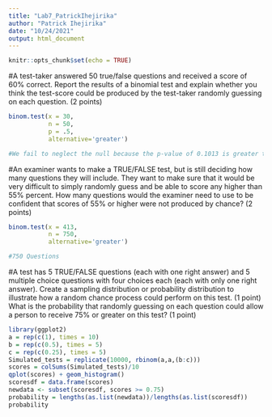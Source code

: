 ```yaml
---
title: "Lab7_PatrickIhejirika"
author: "Patrick Ihejirika"
date: "10/24/2021"
output: html_document
---
```


```r
knitr::opts_chunk$set(echo = TRUE)
```



#A test-taker answered 50 true/false questions and received a score of 60% correct. Report the results of a binomial test and explain whether you think the test-score could be produced by the test-taker randomly guessing on each question. (2 points)
```r
binom.test(x = 30,
           n = 50,
           p = .5,
           alternative='greater')

#We fail to neglect the null because the p-value of 0.1013 is greater than the alpha level of 0.05, meaning that it could have been random guessing
```
#An examiner wants to make a TRUE/FALSE test, but is still deciding how many questions they will include. They want to make sure that it would be very difficult to simply randomly guess and be able to score any higher than 55% percent. How many questions would the examiner need to use to be confident that scores of 55% or higher were not produced by chance? (2 points)
```r
binom.test(x = 413,
           n = 750,
           alternative='greater')

#750 Questions
```

#A test has 5 TRUE/FALSE questions (each with one right answer) and 5 multiple choice questions with four choices each (each with only one right answer). Create a sampling distribution or probability distribution to illustrate how a random chance process could perform on this test. (1 point) What is the probability that randomly guessing on each question could allow a person to receive 75% or greater on this test? (1 point)

```r
library(ggplot2)
a = rep(c(1), times = 10)
b = rep(c(0.5), times = 5)
c = rep(c(0.25), times = 5)
Simulated_tests = replicate(10000, rbinom(a,a,(b:c)))
scores = colSums(Simulated_tests)/10
qplot(scores) + geom_histogram()
scoresdf = data.frame(scores)
newdata <- subset(scoresdf, scores >= 0.75)
probability = lengths(as.list(newdata))/lengths(as.list(scoresdf))
probability
```

